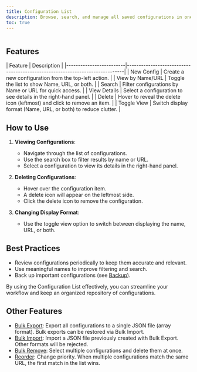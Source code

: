 ```yaml
---
title: Configuration List
description: Browse, search, and manage all saved configurations in one place.
toc: true
---
```


<img
  class="d-block mb-4 img-fluid rounded-3"
  src="/docs/[[config:docs_version]]/assets/img/configuration-list-with-options.png"
  alt=""
/>

## Features

<BsTable>
  | Feature | Description |
  |-------------------------|-----------------------------------------------------------------------------| | New Config
  | Create a new configuration from the top-left action. | | View by Name/URL | Toggle the list to show Name, URL, or
  both. | | Search | Filter configurations by Name or URL for quick access. | | View Details | Select a configuration to
  see details in the right-hand panel. | | Delete | Hover to reveal the delete icon (leftmost) and click to remove an
  item. | | Toggle View | Switch display format (Name, URL, or both) to reduce clutter. |
</BsTable>

## How to Use

1. **Viewing Configurations**:
   - Navigate through the list of configurations.
   - Use the search box to filter results by name or URL.
   - Select a configuration to view its details in the right-hand panel.

2. **Deleting Configurations**:
   - Hover over the configuration item.
   - A delete icon will appear on the leftmost side.
   - Click the delete icon to remove the configuration.

3. **Changing Display Format**:
   - Use the toggle view option to switch between displaying the name, URL, or both.

## Best Practices

- Review configurations periodically to keep them accurate and relevant.
- Use meaningful names to improve filtering and search.
- Back up important configurations (see [Backup]([[docsref:/settings/backup]])).

By using the Configuration List effectively, you can streamline your workflow and keep an organized repository of configurations.

## Other Features

- [Bulk Export]([[docsref:/config-list/bulk-export]]): Export all configurations to a single JSON file (array format). Bulk exports can be restored via Bulk Import.
- [Bulk Import]([[docsref:/config-list/bulk-import]]): Import a JSON file previously created with Bulk Export. Other formats will be rejected.
- [Bulk Remove]([[docsref:/config-list/bulk-remove]]): Select multiple configurations and delete them at once.
- [Reorder]([[docsref:/config-list/reorder]]): Change priority. When multiple configurations match the same URL, the first match in the list wins.
